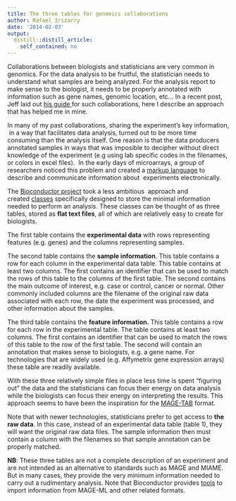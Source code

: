 ```yaml
---
title: The three tables for genomics collaborations
author: Rafael Irizarry
date: '2014-02-03'
output:
  distill::distill_article:
    self_contained: no
---
```


Collaborations between biologists and statisticians are very common in genomics. For the data analysis to be fruitful, the statistician needs to understand what samples are being analyzed. For the analysis report to make sense to the biologist, it needs to be properly annotated with information such as gene names, genomic location, etc... In a recent post, Jeff laid out [his guide](http://simplystatistics.org/2013/11/14/the-leek-group-guide-to-sharing-data-with-a-statistician-to-speed-collaboration/)<span style="text-decoration: underline;"> </span>for such collaborations, here I describe an approach that has helped me in mine.

In many of my past collaborations, sharing the experiment's key information,  in a way that facilitates data analysis, turned out to be more time consuming than the analysis itself. One reason is that the data producers annotated samples in ways that was imposible to decipher without direct knowledge of the experiment (e.g using lab specific codes in the filenames, or colors in excel files).  In the early days of microarrays, a group of researchers noticed this problem and created a [markup language](http://www.mged.org/Workgroups/MAGE/mage-ml.html) to describe and communicate information about  experiments electronically.

The [Bioconductor project](http://www.bioconductor.org/) took a less ambitious  approach and created [classes](http://www.bioconductor.org/packages/2.14/bioc/vignettes/Biobase/inst/doc/BiobaseDevelopment.pdf) specifically designed to store the minimal information needed to perform an analysis. These classes can be thought of as three tables, stored as **flat text files**, all of which are relatively easy to create for biologists.

The first table contains the **experimental data** with rows representing features (e.g. genes) and the columns representing samples.

The second table contains the **sample information**. This table contains a row for each column in the experimental data table. This table contains at least two columns. The first contains an identifier that can be used to match the rows of this table to the columns of the first table. The second contains the main outcome of interest, e.g. case or control, cancer or normal. Other commonly included columns are the filename of the original raw data associated with each row, the date the experiment was processed, and other information about the samples.

The third table contains the **feature information. **This table contains a row for each row in the experimental table. The table contains at least two columns. The first contains an identifier that can be used to match the rows of this table to the row of the first table. The second will contain an annotation that makes sense to biologists, e.g. a gene name. For technologies that are widely used (e.g. Affymetrix gene expression arrays) these table are readily available.

With these three relatively simple files in place less time is spent "figuring out" the data and the statisticians can focus their energy on data analysis while the biologists can focus their energy on interpreting the results. This approach seems to have been the inspiration for the [MAGE-TAB](http://www.mged.org/mage-tab/) format.

Note that with newer technologies, statisticians prefer to get access to **the raw data**. In this case, instead of an experimental data table (table 1), they will want the original raw data files. The sample information then must contain a column with the filenames so that sample annotation can be properly matched.

**NB**: These three tables are not a complete description of an experiment and are not intended as an alternative to standards such as MAGE and MIAME. But in many cases, they provide the very minimum information needed to carry out a rudimentary analysis. Note that Bioconductor provides [tools](http://www.bioconductor.org/packages/2.3/bioc/html/RMAGEML.html) to import information from MAGE-ML and other related formats.
